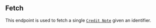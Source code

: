 ## Fetch

This endpoint is used to fetch a single [`Credit Note`](../guides/invoicing/credit-notes) given an identifier.
